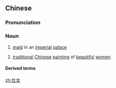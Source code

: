 ==Chinese==
{{zh-forms}}

===Pronunciation===
{{zh-pron
|m=shìnǚ
|mn=sū-lí
|cat=n
}}

===Noun===
{{zh-noun}}

# {{lb|zh|historical}} [[maid]] in an [[imperial]] [[palace]]
# [[traditional]] [[Chinese]] [[painting]] of [[beautiful]] [[women]]

====Derived terms====
{{zh-der|仕女圖|仕女畫}}

[[zh:仕女]]
